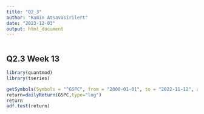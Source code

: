 ```yaml
---
title: "Q2_3"
author: "Kamin Atsavasirilert"
date: "2023-12-03"
output: html_document
---
```


```r
```

## Q2.3 Week 13

```r
library(quantmod)
library(tseries)

getSymbols(Symbols = "^GSPC", from = "2000-01-01", to = "2022-11-12", auto_assign = TRUE)
return=dailyReturn(GSPC,type="log")
return
adf.test(return)

```